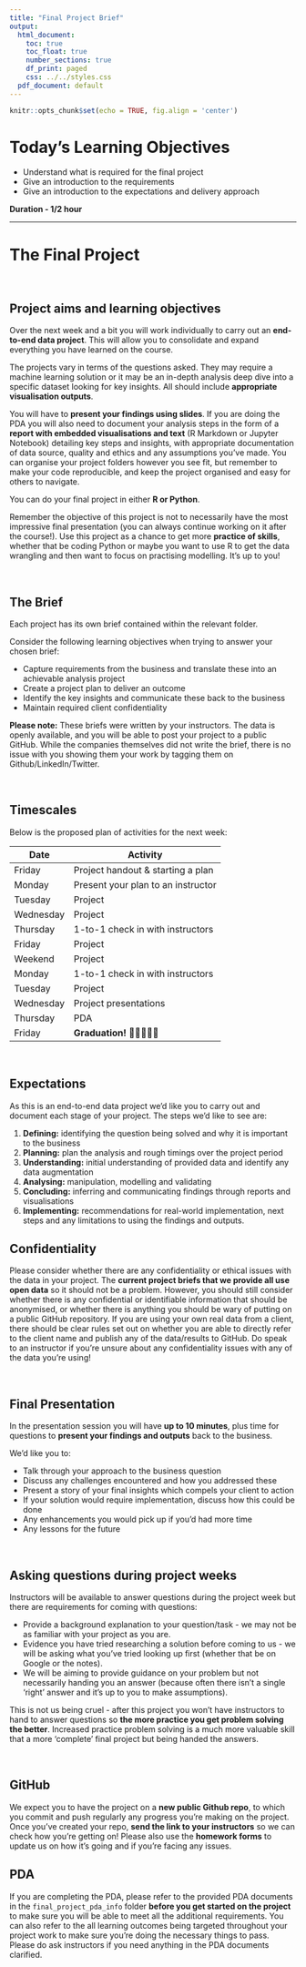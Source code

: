 ```yaml
---
title: "Final Project Brief"
output:
  html_document:
    toc: true
    toc_float: true
    number_sections: true
    df_print: paged
    css: ../../styles.css
  pdf_document: default
---
```



```r
knitr::opts_chunk$set(echo = TRUE, fig.align = 'center')
```

# Today's Learning Objectives<br>

* Understand what is required for the final project
* Give an introduction to the requirements
* Give an introduction to the expectations and delivery approach

**Duration - 1/2 hour**<br>

<hr>

# The Final Project

<br> 

## Project aims and learning objectives

Over the next week and a bit you will work individually to carry out an **end-to-end data project**. This will allow you to consolidate and expand everything you have learned on the course.

The projects vary in terms of the questions asked. They may require a machine learning solution or it may be an in-depth analysis deep dive into a specific dataset looking for key insights. All should include **appropriate visualisation outputs**.

You will have to **present your findings using slides**. If you are doing the PDA you will also need to document your analysis steps in the form of a **report with embedded visualisations and text** (R Markdown or Jupyter Notebook) detailing key steps and insights, with appropriate documentation of data source, quality and ethics and any assumptions you've made. You can organise your project folders however you see fit, but remember to make your code reproducible, and keep the project organised and easy for others to navigate.

You can do your final project in either **R or Python**.

Remember the objective of this project is not to necessarily have the most impressive final presentation (you can always continue working on it after the course!). Use this project as a chance to get more **practice of skills**, whether that be coding Python or maybe you want to use R to get the data wrangling and then want to focus on practising modelling. It's up to you! 

<br> 

## The Brief

Each project has its own brief contained within the relevant folder.

Consider the following learning objectives when trying to answer your chosen brief:

* Capture requirements from the business and translate these into an achievable analysis project
* Create a project plan to deliver an outcome
* Identify the key insights and communicate these back to the business
* Maintain required client confidentiality

<div class="emphasis">

**Please note:** These briefs were written by your instructors. The data is openly available, and you will be able to post your project to a public GitHub. While the companies themselves did not write the brief, there is no issue with you showing them your work by tagging them on Github/LinkedIn/Twitter.

</div>

<br>

## Timescales

Below is the proposed plan of activities for the next week:

| Date | Activity |
|-----------------|-------------------------------------|
| Friday    | Project handout & starting a plan |
| Monday    | Present your plan to an instructor |
| Tuesday   | Project |
| Wednesday | Project |
| Thursday  | 1-to-1 check in with instructors |
| Friday    | Project |
| Weekend   | Project |
| Monday    | 1-to-1 check in with instructors |
| Tuesday   | Project |
| Wednesday | Project presentations  |
| Thursday  | PDA |
| Friday    | **Graduation!** 🎂🥂🎈🎉🎊 |

<br> 

## Expectations

As this is an end-to-end data project we'd like you to carry out and document each stage of your project. The steps we'd like to see are:

1.	**Defining:** identifying the question being solved and why it is important to the business
2.	**Planning:** plan the analysis and rough timings over the project period
3.	**Understanding:** initial understanding of provided data and identify any data augmentation
4.	**Analysing:** manipulation, modelling and validating
5.	**Concluding:** inferring and communicating findings through reports and visualisations
6.	**Implementing:** recommendations for real-world implementation, next steps and any limitations to using the findings and outputs.


## Confidentiality 

Please consider whether there are any confidentiality or ethical issues with the data in your project. The **current project briefs that we provide all use open data** so it should not be a problem. However, you should still consider whether there is any confidential or identifiable information that should be anonymised, or whether there is anything you should be wary of putting on a public GitHub repository. If you are using your own real data from a client, there should be clear rules set out on whether you are able to directly refer to the client name and publish any of the data/results to GitHub. Do speak to an instructor if you're unsure about any confidentiality issues with any of the data you're using!

<br> 

## Final Presentation

In the presentation session you will have **up to 10 minutes**, plus time for questions to **present your findings and outputs** back to the business. 

We'd like you to:

* Talk through your approach to the business question
* Discuss any challenges encountered and how you addressed these
* Present a story of your final insights which compels your client to action
* If your solution would require implementation, discuss how this could be done
* Any enhancements you would pick up if you'd had more time
* Any lessons for the future

<br> 

## Asking questions during project weeks 

Instructors will be available to answer questions during the project week but there are requirements for coming with questions:

* Provide a background explanation to your question/task - we may not be as familiar with your project as you are. 
* Evidence you have tried researching a solution before coming to us - we will be asking what you've tried looking up first (whether that be on Google or the notes).  
* We will be aiming to  provide guidance on your problem but not necessarily handing you an answer (because often there isn't a single 'right' answer and it's up to you to make assumptions). 

This is not us being cruel - after this project you won't have instructors to hand to answer questions so **the more practice you get problem solving the better**. Increased practice problem solving is a much more valuable skill that a more 'complete' final project but being handed the answers. 

<br> 

## GitHub

We expect you to have the project on a **new public Github repo**, to which you commit and push regularly any progress you're making on the project. Once you've created your repo, **send the link to your instructors** so we can check how you're getting on! Please also use the **homework forms** to update us on how it's going and if you're facing any issues.

## PDA

If you are completing the PDA, please refer to the provided PDA documents in the `final_project_pda_info` folder **before you get started on the project** to make sure you will be able to meet all the additional requirements. You can also refer to the all learning outcomes being targeted throughout your project work to make sure you're doing the necessary things to pass. Please do ask instructors if you need anything in the PDA documents clarified.